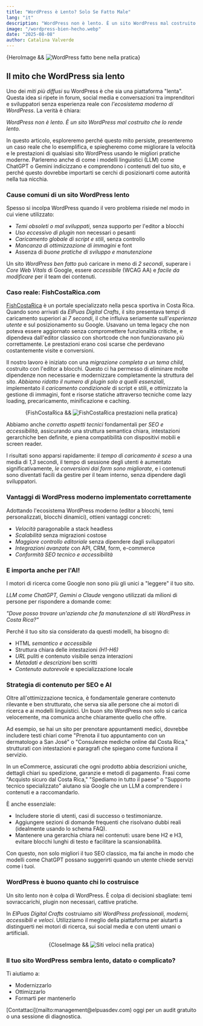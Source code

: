 ```yaml
---
title: "WordPress è Lento? Solo Se Fatto Male"
lang: "it"
description: "WordPress non è lento. È un sito WordPress mal costruito che lo rende lento."
image: "/wordpress-bien-hecho.webp"
date: "2025-08-08"
author: Catalina Valverde
---
```




<div class="blog-hero-image">
    {HeroImage && <Image width={1020} height={510} src={HeroImage} alt="WordPress fatto bene nella pratica" />}
</div>

## Il mito che WordPress sia lento
Uno dei *miti più diffusi* su WordPress è che sia una piattaforma "lenta". Questa idea si ripete in forum, social media e conversazioni tra imprenditori e sviluppatori senza esperienza reale con *l'ecosistema moderno di WordPress*. La verità è chiara:

*WordPress non è lento. È un sito WordPress mal costruito che lo rende lento.*

In questo articolo, esploreremo perché questo mito persiste, presenteremo un caso reale che lo esemplifica, e spiegheremo come migliorare la velocità e le prestazioni di qualsiasi sito WordPress usando le migliori pratiche moderne. Parleremo anche di come i modelli linguistici (LLM) come ChatGPT o Gemini indicizzano e comprendono i contenuti del tuo sito, e perché questo dovrebbe importarti se cerchi di posizionarti come autorità nella tua nicchia.

### Cause comuni di un sito WordPress lento
Spesso si incolpa WordPress quando il vero problema risiede nel modo in cui viene utilizzato:

- *Temi obsoleti o mal sviluppati*, senza supporto per l'editor a blocchi
- *Uso eccessivo di plugin* non necessari o pesanti
- *Caricamento globale di script e stili*, senza controllo
- *Mancanza di ottimizzazione di immagini* e font
- Assenza di *buone pratiche di sviluppo e manutenzione*

Un sito *WordPress ben fatto* può caricare in meno di *2 secondi*, superare i *Core Web Vitals* di Google, essere *accessibile* (WCAG AA) e *facile da modificare* per il team dei contenuti.

### Caso reale: FishCostaRica.com
[FishCostaRica](https://fishcostarica.com) è un portale specializzato nella pesca sportiva in Costa Rica. Quando sono arrivati da *ElPuas Digital Crafts*, il sito presentava tempi di caricamento superiori ai *7 secondi*, il che influiva seriamente sull'*esperienza utente* e sul posizionamento su Google. Usavano un tema legacy che non poteva essere aggiornato senza compromettere funzionalità critiche, e dipendeva dall'editor classico con shortcode che non funzionavano più correttamente. Le prestazioni erano così scarse che perdevano costantemente visite e conversioni.

Il nostro lavoro è iniziato con una *migrazione completa a un tema child*, costruito con l'editor a blocchi. Questo ci ha permesso di eliminare molte dipendenze non necessarie e modernizzare completamente la struttura del sito. *Abbiamo ridotto il numero di plugin solo a quelli essenziali*, implementato il *caricamento condizionale* di script e stili, e ottimizzato la gestione di immagini, font e risorse statiche attraverso tecniche come lazy loading, precaricamento, minificazione e caching.

<div class="blog-image" style="margin:auto; text-align:center;">
    {FishCostaRica && <Image width={1020} height={510} src={FishCostaRica} alt="FishCostaRica prestazioni nella pratica" />}
</div>

Abbiamo anche *corretto aspetti tecnici* fondamentali per *SEO e accessibilità*, assicurando una struttura semantica chiara, intestazioni gerarchiche ben definite, e piena compatibilità con dispositivi mobili e screen reader.

I risultati sono apparsi rapidamente: il *tempo di caricamento è sceso* a una media di *1,3* secondi, il tempo di sessione degli utenti è aumentato significativamente, *le conversioni dai form sono migliorate*, e i contenuti sono diventati facili da gestire per il team interno, senza dipendere dagli sviluppatori.

### Vantaggi di WordPress moderno implementato correttamente
Adottando l'ecosistema WordPress moderno (editor a blocchi, temi personalizzati, blocchi dinamici), ottieni vantaggi concreti:

- *Velocità* paragonabile a stack headless
- *Scalabilità* senza migrazioni costose
- *Maggiore controllo editoriale* senza dipendere dagli sviluppatori
- *Integrazioni avanzate* con API, CRM, form, e-commerce
- *Conformità SEO tecnico e accessibilità*

### E importa anche per l'AI!
I motori di ricerca come Google non sono più gli unici a "leggere" il tuo sito.

*LLM come ChatGPT, Gemini o Claude* vengono utilizzati da milioni di persone per rispondere a domande come:

*"Dove posso trovare un'azienda che fa manutenzione di siti WordPress in Costa Rica?"*

Perché il tuo sito sia considerato da questi modelli, ha bisogno di:

- HTML *semantico e accessibile*
- Struttura chiara delle intestazioni *(H1-H6)*
- *URL* puliti e contenuto visibile senza interazioni
- *Metadati e descrizioni* ben scritti
- *Contenuto autorevole* e specializzazione locale

### Strategia di contenuto per SEO e AI
Oltre all'ottimizzazione tecnica, è fondamentale generare contenuto rilevante e ben strutturato, che serva sia alle persone che ai motori di ricerca e ai modelli linguistici. Un buon sito WordPress non solo si carica velocemente, ma comunica anche chiaramente quello che offre.

Ad esempio, se hai un sito per prenotare appuntamenti medici, dovrebbe includere testi chiari come "Prenota il tuo appuntamento con un dermatologo a San José" o "Consulenze mediche online dal Costa Rica," strutturati con intestazioni e paragrafi che spiegano come funziona il servizio.

In un eCommerce, assicurati che ogni prodotto abbia descrizioni uniche, dettagli chiari su spedizione, garanzie e metodi di pagamento. Frasi come "Acquisto sicuro dal Costa Rica," "Spediamo in tutto il paese" o "Supporto tecnico specializzato" aiutano sia Google che un LLM a comprendere i contenuti e a raccomandarlo.

È anche essenziale:

- Includere storie di utenti, casi di successo o testimonianze.
- Aggiungere sezioni di domande frequenti che risolvano dubbi reali (idealmente usando lo schema FAQ).
- Mantenere una gerarchia chiara nei contenuti: usare bene H2 e H3, evitare blocchi lunghi di testo e facilitare la scansionabilità.

Con questo, non solo migliori il tuo SEO classico, ma fai anche in modo che modelli come ChatGPT possano suggerirti quando un utente chiede servizi come i tuoi.

### WordPress è buono quanto chi lo costruisce

Un sito lento non è colpa di WordPress. È colpa di decisioni sbagliate: temi sovraccarichi, plugin non necessari, cattive pratiche.

In *ElPuas Digital Crafts* costruiamo *siti WordPress professionali, moderni, accessibili e veloci*. Utilizziamo il meglio della piattaforma per aiutarti a distinguerti nei motori di ricerca, sui social media e con utenti umani o artificiali.

<div class="blog-hero-image" style="margin:auto; text-align:center;">
    {CloseImage && <Image width={1020} height={510} src={CloseImage} alt="Siti veloci nella pratica" />}
</div>

### Il tuo sito WordPress sembra lento, datato o complicato?

Ti aiutiamo a:

- Modernizzarlo
- Ottimizzarlo
- Formarti per mantenerlo

<div class="notification">
<p>[Contattaci](mailto:management@elpuasdev.com) oggi per un audit gratuito o una sessione di diagnostica.</p>
</div>
